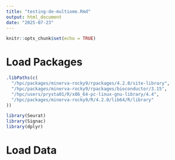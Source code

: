 ```yaml
---
title: "testing-de-multiome.Rmd"
output: html_document
date: "2025-07-23"
---
```


```r
knitr::opts_chunk$set(echo = TRUE)
```

# Load Packages
```r
.libPaths(c(
  "/hpc/packages/minerva-rocky9/rpackages/4.2.0/site-library",
  "/hpc/packages/minerva-rocky9/rpackages/bioconductor/3.15",
  "/hpc/users/prysta01/R/x86_64-pc-linux-gnu-library/4.4",
  "/hpc/packages/minerva-rocky9/R/4.2.0/lib64/R/library"
))

library(Seurat)
library(Signac)
library(dplyr)
```

# Load Data
```r

```

